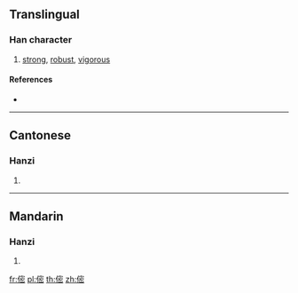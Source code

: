 {{character info/new}}
==Translingual==

===Han character===
{{Han char|rn=9|rad=人|as=11|sn=13|four=|canj=OJPU|ids=⿰亻密}}

# [[strong]], [[robust]], [[vigorous]]

====References====
* {{Han ref|kx=0114.130|hdz=10215.050|uh=347B|ud=13435}}

----

==Cantonese==

===Hanzi===
{{yue-hanzi|jyut=[[maa6]], [[mei5]]|y=ma6, mei5}}

# {{defn|lang=yue|sort=人11}}

----

==Mandarin==

===Hanzi===
{{cmn-hanzi|pin=[[mà]] ([[ma4]])|wg=ma<sup>4</sup>}}

# {{defn|lang=cmn|sort=人11}}

[[fr:㑻]]
[[pl:㑻]]
[[th:㑻]]
[[zh:㑻]]